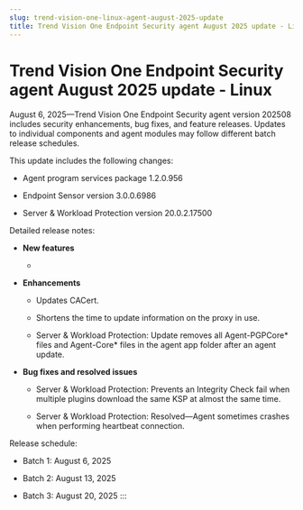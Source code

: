 ```yaml
---
slug: trend-vision-one-linux-agent-august-2025-update
title: Trend Vision One Endpoint Security agent August 2025 update - Linux
---
```

# Trend Vision One Endpoint Security agent August 2025 update - Linux

August 6, 2025—Trend Vision One Endpoint Security agent version 202508 includes security enhancements, bug fixes, and feature releases. Updates to individual components and agent modules may follow different batch release schedules.

This update includes the following changes:

- Agent program services package 1.2.0.956

- Endpoint Sensor version 3.0.0.6986

- Server & Workload Protection version 20.0.2.17500

Detailed release notes:

- **New features**

  -

- **Enhancements**

  - Updates CACert.

  - Shortens the time to update information on the proxy in use.

  - Server & Workload Protection: Update removes all Agent-PGPCore\* files and Agent-Core\* files in the agent app folder after an agent update.

- **Bug fixes and resolved issues**

  - Server & Workload Protection: Prevents an Integrity Check fail when multiple plugins download the same KSP at almost the same time.

  - Server & Workload Protection: Resolved—Agent sometimes crashes when performing heartbeat connection.

Release schedule:

- Batch 1: August 6, 2025

- Batch 2: August 13, 2025

- Batch 3: August 20, 2025
:::
